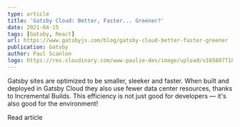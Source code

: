 ```yaml
---
type: article
title: 'Gatsby Cloud: Better, Faster... Greener?'
date: 2021-04-15
tags: [Gatsby, React]
url: https://www.gatsbyjs.com/blog/gatsby-cloud-better-faster-greener
publication: Gatsby
author: Paul Scanlon
logo: https://res.cloudinary.com/www-paulie-dev/image/upload/v1658077182/paulie.dev/Logos/gatsby-logo_dgbkjm.png
---
```


Gatsby sites are optimized to be smaller, sleeker and faster. When built and deployed in Gatsby Cloud they also use
fewer data center resources, thanks to Incremental Builds. This efficiency is not just good for developers — it's also
good for the environment!

<MarkdownCtaLink href="https://www.gatsbyjs.com/blog/gatsby-cloud-better-faster-greener">Read article</MarkdownCtaLink>
